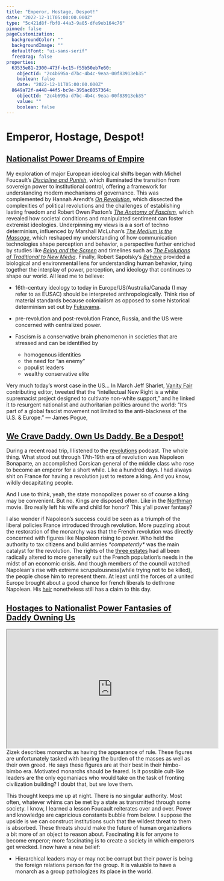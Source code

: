 ```yaml
---
title: "Emperor, Hostage, Despot!"
date: "2022-12-11T05:00:00.000Z"
type: "5c421d8f-fbf0-44a3-9a05-dfe9eb164c76"
pinned: false
pageCustomization:
  backgroundColor: ""
  backgroundImage: ""
  defaultFont: "ui-sans-serif"
  freeDrag: false
properties:
  63535e81-2300-473f-bc15-f55b50eb7e60:
    objectId: "2c4b695a-d7bc-4b4c-9eaa-00f83913eb35"
    boolean: false
    date: "2022-12-11T05:00:00.000Z"
  8649a72f-a448-44f5-bc9e-395ac8057364:
    objectId: "2c4b695a-d7bc-4b4c-9eaa-00f83913eb35"
    value: ""
    boolean: false
---
```


# Emperor, Hostage, Despot!

## <a name="daddymakeempire"></a>[Nationalist Power Dreams of Empire](#daddymakeempire)

My exploration of major European ideological shifts began with Michel Foucault’s _[Discipline and Punish](https://en.wikipedia.org/wiki/Discipline_and_Punish)_, which illuminated the transition from sovereign power to institutional control, offering a framework for understanding modern mechanisms of governance. This was complemented by Hannah Arendt’s _[On Revolution](https://en.wikipedia.org/wiki/On_Revolution)_, which dissected the complexities of political revolutions and the challenges of establishing lasting freedom and Robert Owen Paxton’s _[The Anatomy of Fascism](https://en.wikipedia.org/wiki/The_Anatomy_of_Fascism)_, which revealed how societal conditions and manipulated sentiment can foster extremist ideologies. Underpinning my views is a a sort of techno determinism, influenced by Marshall McLuhan’s _[The Medium Is the Massage](https://en.wikipedia.org/wiki/The_Medium_Is_the_Massage)_, which reshaped my understanding of how communication technologies shape perception and behavior, a perspective further enriched by studies like _[Being and the Screen](https://mitpress.mit.edu/9780262043168/being-and-the-screen/)_ and timelines such as _[The Evolutions of Traditional to New Media](https://www.timetoast.com/timelines/the-evolutions-of-traditional-to-new-media)_. Finally, Robert Sapolsky’s _[Behave](https://app.thestorygraph.com/books/6e89c7de-6d86-4484-80b3-166a09cdf1c1)_ provided a biological and environmental lens for understanding human behavior, tying together the interplay of power, perception, and ideology that continues to shape our world. All lead me to believe:

- 16th-century ideology to today in Europe/US/Australia/Canada (I may refer to as EUSAC) should be interpreted anthropologically. Think rise of material standards because colonialism as opposed to some historical determinism set out by [Fukuyama](https://www.vanityfair.com/news/2022/04/inside-the-new-right-where-peter-thiel-is-placing-his-biggest-bets).
- pre-revolution and post-revolution France, Russia, and the US were concerned with centralized power.
- Fascism is a conservative brain phenomenon in societies that are stressed and can be identified by

  - homogenous identities
  - the need for “an enemy”
  - populist leaders
  - wealthy conservative elite

Very much today’s worst case in the US...
In March Jeff Sharlet, [Vanity Fair](https://www.vanityfair.com/news/2022/04/inside-the-new-right-where-peter-thiel-is-placing-his-biggest-bets%22%3Evanityfair) contributing editor, tweeted that the “intellectual New Right is a white supremacist project designed to cultivate non-white support,” and he linked it to resurgent nationalist and authoritarian politics around the world: “It’s part of a global fascist movement not limited to the anti-blackness of the U.S. & Europe.” — James Pogue,

## <a name="daddypleaseeee"></a>[We Crave Daddy. Own Us Daddy. Be a Despot!](#daddypleaseeee)

During a recent road trip, I listened to the [revolutions](https://thehistoryofrome.typepad.com/revolutions_podcast/bibliography.html%22%3Erevolutions) podcast. The whole thing. What stood out through 17th-19th era of revolution was Napoleon Bonaparte, an accomplished Corsican general of the middle class who rose to become an emperor for a short while. Like a hundred days. I had always shit on France for having a revolution just to restore a king. And you know, wildly decapitating people.

And I use to think, yeah, the state monopolizes power so of course a king may be convenient. But no. Kings are disposed often. Like in the [Northman](https://www.youtube.com/embed/-0_yPnyxf-A?start=149&%22%3ENorthman) movie. Bro really left his wife and child for honor? This y'all power fantasy?

I also wonder if Napoleon’s success could be seen as a triumph of the liberal policies France introduced through revolution. More puzzling about the restoration of the monarchy was that the French revolution was directly concerned with figures like Napoleon rising to power. Who held the authority to tax citizens and build armies _\*competently\*_ was the main catalyst for the revolution. The rights of the [three estates](https://www.worldhistory.org/article/1960/the-three-estates-of-pre-revolutionary-france/") had all been radically altered to more generally suit the French population’s needs in the midst of an economic crisis. And though members of the council watched Napolean's rise with extreme scrupulousness(while trying not to be killed), the people chose him to represent them. At least until the forces of a united Europe brought about a good chance for french liberals to dethrone Napolean. His [heir](https://en.wikipedia.org/wiki/Jean-Christophe,_Prince_Napol%C3%A9on%22%3Eheir) nonetheless still has a claim to this day.

## <a name="thankyoudaddy"></a>[Hostages to Nationalist Power Fantasies of Daddy Owning Us](#thankyoudaddy)

<iframe
  width="560"
  height="315"
  src="https://www.youtube.com/embed/uFm7RaNAc3w?si=e-I36GVTynFklJqf"
  title="YouTube video player"
  allow="accelerometer; autoplay; clipboard-write; encrypted-media; gyroscope; picture-in-picture; web-share"
  referrerPolicy="strict-origin-when-cross-origin"
  allowFullScreen
></iframe>
Zizek describes monarchs as having the appearance of rule. These figures are
unfortunately tasked with bearing the burden of the masses as well as their own
greed. He says these figures are at their best in their himbo-bimbo era.
Motivated monarchs should be feared. Is it possible cult-like leaders are the
only egomaniacs who would take on the task of fronting civilization building? I
doubt that, but we love them.

This thought keeps me up at night. There is no singular authority. Most often, whatever whims can be met by a state as transmitted through some society. I know, I learned a lesson Foucault reiterates over and over. Power and knowledge are capricious constants bubble from below. I suppose the upside is we can construct institutions such that the wildest threat to them is absorbed. These threats should make the future of human organizations a bit more of an object to reason about. Fascinating it is for anyone to become emperor; more fascinating is to create a society in which emperors get wrecked. I now have a new belief:

- Hierarchical leaders may or may not be corrupt but their power is being the foreign relations person for the group. It is valuable to have a monarch as a group pathologizes its place in the world.
